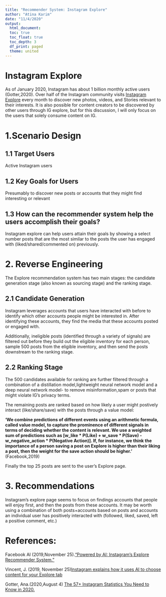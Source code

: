 ```yaml
---
title: "Recommender System: Instagram Explore"
author: "Atina Karim"
date: "11/4/2020"
output: 
  html_document:
  toc: true
  toc_float: true
  toc_depth: 3
  df_print: paged
  theme: united 
---
```

# Instagram Explore
As of January 2020, Instagram has about 1 billion monthly active users (Gotter,2020). Over half of the Instagram community visits [Instagram Explore](https://www.instagram.com/explore/?hl=en) every month to discover new photos, videos, and Stories relevant to their interests. It is also possible for content creators to be discovered by other users through IG explore, but for this discussion, I will only focus on the users that solely consume content on IG.

# 1.Scenario Design

## 1.1 Target Users

Active Instagram users

## 1.2  Key Goals for Users

Presumably to discover new posts or accounts that they might find interesting or relevant

## 1.3 How can the recommender system help the users accomplish their goals?

Instagram explore can help users attain their goals by showing a select number posts that are the most similar to the posts the user has engaged with (liked/shared/commented on) previously.

# 2. Reverse Engineering

The Explore recommendation system has two main stages: the candidate generation stage (also known as sourcing stage) and the ranking stage.

## 2.1 Candidate Generation

Instagram leverages accounts that users have interacted with before to identify which other accounts people might be interested in. After identifying these accounts, they find the media that these accounts posted or engaged with.

Additionally, ineligible posts (identified through a variety of signals) are filtered out before they build out the eligible inventory for each person, sample 500 posts from the eligible inventory, and then send the posts downstream to the ranking stage.

## 2.2 Ranking Stage

The 500 candidates available for ranking are further filtered through a combination of a distillation model,lightweight neural network model and a deep neural network model- to remove misinformation,spam or posts that might violate IG's privacy terms.

The remaining posts are ranked based on how likely a user might postively interact (like/share/save) with the posts through a value model:

**'We combine predictions of different events using an arithmetic formula, called value model, to capture the prominence of different signals in terms of deciding whether the content is relevant. We use a weighted sum of predictions such as [w_like * P(Like) + w_save * P(Save) - w_negative_action * P(Negative Action)]. If, for instance, we think the importance of a person saving a post on Explore is higher than their liking a post, then the weight for the save action should be higher.'** (Facebook,2019)

Finally the top 25 posts are sent to the user's Explore page.


# 3. Recommendations

Instagram's explore page seems to focus on findings accounts that people will enjoy first, and then the posts from these accounts. It may be worth using a combination of both posts+accounts based on posts and accounts an individual user has positively interacted with (followed, liked, saved, left a positive comment, etc.)


# References:

Facebook AI (2019,November 25).[“Powered by AI: Instagram's Explore Recommender System.”](ai.facebook.com/blog/powered-by-ai-instagrams-explore-recommender-system/)

Vincent, J. (2019, November 25)[Instagram explains how it uses AI to choose content for your Explore tab](https://www.theverge.com/2019/11/25/20977734/instagram-ai-algorithm-explore-tab-machine-learning-method)

Gotter, Ana.(2020,August 4) [The 57+ Instagram Statistics You Need to Know in 2020.](adespresso.com/blog/instagram-statistics/#:~:text=1.)







